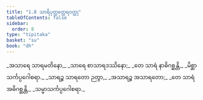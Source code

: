 ```yaml
---
title: "1.8 သာရိပုတ္တတ္ထေရဝတ္ထု"
tableOfContents: false
sidebar:
  order: 8
type: "tipitaka"
basket: "su"
book: "dh"
---
```



<DynamicBreadcrumb />

<Division number="11" book="dh" e="ch" v="18" p="14">

<Paragraph number="12" type="verses" book="dh">
_အသာရေ သာရမတိနော,_  
_သာရေ စာသာရဒဿိနော;_  
_တေ သာရံ နာဓိဂစ္ဆန္တိ,_  
_မိစ္ဆာသင်္ကပ္ပဂေါစရာ._  

</Paragraph>

</Division>
<Division number="12" book="dh" e="ch" v="18" p="14">

<Paragraph number="13" type="verses" book="dh">
_သာရဉ္စ သာရတော ဉတွာ,_  
_အသာရဉ္စ အသာရတော;_  
_တေ သာရံ အဓိဂစ္ဆန္တိ,_  
_သမ္မာသင်္ကပ္ပဂေါစရာ._
</Paragraph>
</Division>